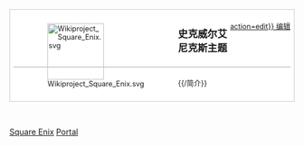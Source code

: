 {{noteTA|G1=Games|G2=Square Enix}}
<div style="border:1px solid #ccb; padding:0.5em; font-size:90%; background-color:#fff;">
<div style="float:right;" class="noprint plainlinks">[[{{fullurl:Portal:史克威尔艾尼克斯/简介|action=edit}} 编辑]]</div>
<div style="float:left; margin:20px; margin-top:5px">[[File:Wikiproject_Square_Enix.svg|100px]]</div>
<div style="font: 13pt Verdana; font-weight:bold; padding:5px; border-bottom:1px solid #AAAAAA;">史克威尔艾尼克斯主题</div>
<div style="font-size:100%; padding:5px">{{/简介}}</div>
</div><br style="clear:both;" />

<div style="width:53%;display:block;float:left;">
{{Colortable portal|max=8|color=灰|footer=更多|header=精选条目|subpage=精选条目}}
{{Colortable portal|max=14|color=灰|footer=更多|header=精选游戏|subpage=精选游戏}}
</div>

<div style="width:45%;display:block;float:right;">
{{Colortable portal|color=灰|max=2|footer=更多|header=精选图片|subpage=精选图片}}
{{Colortable portal|color=灰|header=分类导览|subpage=分类}}
{{Colortable portal|color=灰|header=链接|subpage=链接}}
</div>

<div style="width:100%;display:block;float:right;">
{{Colortable portal|color=灰|header=重要主题|subpage=重要主题}}
</div>

<div style="width:100%;display:block;float:right;">
{{Colortable portal|color=灰|header=其它主题|subpage=相关主题}}
</div>

[[Category:电子游戏主题首页|Square Enix]]
[[Category:史克威尔艾尼克斯工作组|Portal]]